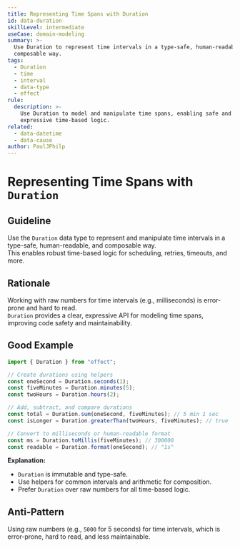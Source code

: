 ```yaml
---
title: Representing Time Spans with Duration
id: data-duration
skillLevel: intermediate
useCase: domain-modeling
summary: >-
  Use Duration to represent time intervals in a type-safe, human-readable, and
  composable way.
tags:
  - Duration
  - time
  - interval
  - data-type
  - effect
rule:
  description: >-
    Use Duration to model and manipulate time spans, enabling safe and
    expressive time-based logic.
related:
  - data-datetime
  - data-cause
author: PaulJPhilp
---
```


# Representing Time Spans with `Duration`

## Guideline

Use the `Duration` data type to represent and manipulate time intervals in a type-safe, human-readable, and composable way.  
This enables robust time-based logic for scheduling, retries, timeouts, and more.

## Rationale

Working with raw numbers for time intervals (e.g., milliseconds) is error-prone and hard to read.  
`Duration` provides a clear, expressive API for modeling time spans, improving code safety and maintainability.

## Good Example

```typescript
import { Duration } from "effect";

// Create durations using helpers
const oneSecond = Duration.seconds(1);
const fiveMinutes = Duration.minutes(5);
const twoHours = Duration.hours(2);

// Add, subtract, and compare durations
const total = Duration.sum(oneSecond, fiveMinutes); // 5 min 1 sec
const isLonger = Duration.greaterThan(twoHours, fiveMinutes); // true

// Convert to milliseconds or human-readable format
const ms = Duration.toMillis(fiveMinutes); // 300000
const readable = Duration.format(oneSecond); // "1s"

```

**Explanation:**  
- `Duration` is immutable and type-safe.
- Use helpers for common intervals and arithmetic for composition.
- Prefer `Duration` over raw numbers for all time-based logic.

## Anti-Pattern

Using raw numbers (e.g., `5000` for 5 seconds) for time intervals, which is error-prone, hard to read, and less maintainable.
